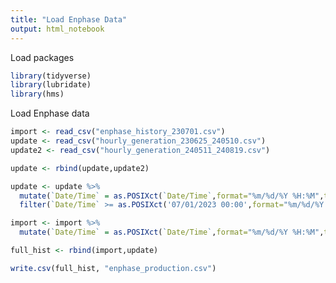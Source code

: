 ```yaml
---
title: "Load Enphase Data"
output: html_notebook
---
```



Load packages
```r
library(tidyverse)
library(lubridate)
library(hms)
```


Load Enphase data
```r
import <- read_csv("enphase_history_230701.csv")
update <- read_csv("hourly_generation_230625_240510.csv")
update2 <- read_csv("hourly_generation_240511_240819.csv")

update <- rbind(update,update2)

update <- update %>% 
  mutate(`Date/Time` = as.POSIXct(`Date/Time`,format="%m/%d/%Y %H:%M",tz=Sys.timezone())) %>% 
  filter(`Date/Time` >= as.POSIXct('07/01/2023 00:00',format="%m/%d/%Y %H:%M",tz=Sys.timezone()) )

import <- import %>% 
  mutate(`Date/Time` = as.POSIXct(`Date/Time`,format="%m/%d/%Y %H:%M",tz=Sys.timezone())) 

full_hist <- rbind(import,update)

write.csv(full_hist, "enphase_production.csv")

```


